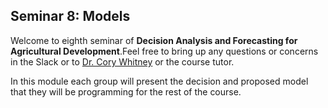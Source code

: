 ## Seminar 8: Models {#model_share_seminar} 
<!-- reference with [Models](#model_share_seminar) -->

Welcome to eighth seminar of **Decision Analysis and Forecasting for Agricultural Development**.Feel free to bring up any questions or concerns in the Slack or to [Dr. Cory Whitney](mailto:cory.whitney@uni-bonn.de?subject=[Seminar_4]%20Decision%20Analysis%20Lecture) or the course tutor.

In this module each group will present the decision and proposed model that they will be programming for the rest of the course. 

<!-- make a list of groups in Slack and give instructions about how a 10 minute presentation can be structured here -->